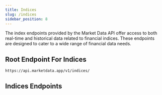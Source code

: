 ```yaml
---
title: Indices
slug: /indices
sidebar_position: 8
---
```


The index endpoints provided by the Market Data API offer access to both real-time and historical data related to financial indices. These endpoints are designed to cater to a wide range of financial data needs.

## Root Endpoint For Indices
```
https://api.marketdata.app/v1/indices/
```

## Indices Endpoints


<DocCardList items={useCurrentSidebarCategory().items} />
